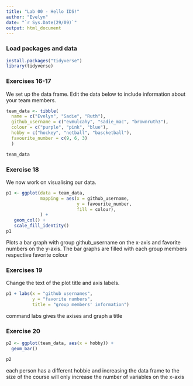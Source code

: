 ```yaml
---
title: "Lab 00 - Hello IDS!"
author: "Evelyn"
date: "`r Sys.Date(29/09)`"
output: html_document
---
```


### Load packages and data

```r
install.packages("tidyverse")
library(tidyverse) 
```

### Exercises 16-17

We set up the data frame. Edit the data below to include information about your team members.

```r
team_data <- tibble(
  name = c("Evelyn", "Sadie", "Ruth"),
  github_username = c("evmulcahy", "sadie_mac", "brownruth3"), 
  colour = c("purple", "pink", "blue"),
  hobby = c("hockey", "netball", "bascketball"),
  favourite_number = c(9, 6, 3)
  )

team_data
```

### Exercise 18

We now work on visualising our data. 

```r
p1 <- ggplot(data = team_data, 
             mapping = aes(x = github_username, 
                           y = favourite_number,
                           fill = colour), 
             ) +
   geom_col() +
   scale_fill_identity()
p1
```


Plots a bar graph with group github_username on the x-axis and favorite numbers on the y-axis. The bar graphs are filled with each group members respective favorite colour

### Exercises 19

Change the text of the plot title and axis labels.

```r
p1 + labs(x = "github usernames", 
          y = "favorite numbers",
          title = "group members' information")
```

command labs gives the axises and graph a title

### Exercise 20

```r

p2 <- ggplot(team_data, aes(x = hobby)) +
  geom_bar()

p2

```

each person has a different hobbie and increasing the data frame to the size of the course will only increase the number of variables on the x-axis
